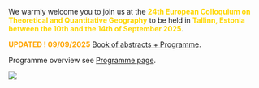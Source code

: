 We warmly welcome you to join us at the [**24th European Colloquium on Theoretical and Quantitative Geography**]{style="color: gold"} to be held in [**Tallinn, Estonia between the 10th and the 14th of September 2025**]{style="color: gold"}.

[**UPDATED ! 09/09/2025**]{style="color: Orange"} [Book of abstracts + Programme](2025/ectqg2025_book_of_abstracts.pdf).

Programme overview see [Programme page](2025/2025_programme.html).

![](2025/Tallinn2025.jpg)

